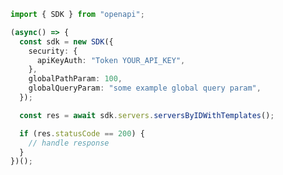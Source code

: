 ```typescript showLineNumbers copy filename="Servers By Id With Templates usage example"
import { SDK } from "openapi";

(async() => {
  const sdk = new SDK({
    security: {
      apiKeyAuth: "Token YOUR_API_KEY",
    },
    globalPathParam: 100,
    globalQueryParam: "some example global query param",
  });

  const res = await sdk.servers.serversByIDWithTemplates();

  if (res.statusCode == 200) {
    // handle response
  }
})();
```
